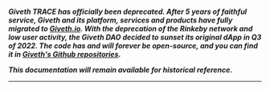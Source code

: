  _**Giveth TRACE has officially been deprecated. After 5 years of faithful service, Giveth and its platform, services and products have fully migrated to [Giveth.io](https://giveth.io). With the deprecation of the Rinkeby network and low user activity, the Giveth DAO decided to sunset its original dApp in Q3 of 2022. The code has and will forever be open-source, and you can find it in [Giveth's Github repositories](https://github.com/Giveth).**_

_**This documentation will remain available for historical reference.**_

---